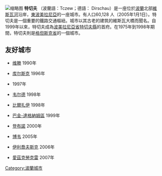 {{多個問題|
{{expand|time=2009-07-05T03:22:57+00:00}}
{{unreferenced|time=2009-07-05T03:22:57+00:00}}
}}
{{Infobox Polska|
城市名稱=特切夫|
格言= |
省=[[波美拉尼亞省|波美拉尼亞省]]|
議會= |
市長= Zenon Odya |
面積=22.26|
人口=60,263人 <small>(2006年)</small>||
市區=|
密度=2707.2|
成立日期=12世紀|
成為城市日期=1260年|
纬度=54°06' N|
经度=18°48' E|
電話區號=58|
汽車牌號=GTC|
友好城市= |
網頁= http://www.tczew.pl/|
位置圖像= |
市旗圖像= POL Tczew flag.svg |
市徽圖像= POL Tczew COA 1.svg|
colour_scheme=background:#cccccc;|
}}
[[File:Old_Town_Market_Square,_Tczew,_Poland.jpg|缩略图]]
'''特切夫''' （波蘭語：Tczew；德語： Dirschau）是一座位於[[波蘭|波蘭]]北部[[維斯瓦河|維斯瓦河]]沿岸，[[東波美拉尼亞|東波美拉尼亞]]的一座城市。有人口60,128 人（2005年1月1日）。特切夫是一個重要的鐵路交通樞紐。城市以其古老的建筑的維斯瓦大橋而聞名。自1999年以來，特切夫成為[[波美拉尼亞省|波美拉尼亞省]][[特切夫縣|特切夫縣]]的首府。在1975年到1998年期間，特切夫則是[[格但斯克省|格但斯克省]]的一個城市。

==友好城市==
* {{DEU}}[[维滕|维滕]] 1990年
* {{RUS}}[[库尔斯克|库尔斯克]] 1996年
* {{ISR}}{{tsl|en|Lev HaSharon Regional Council||Lev HaSharon}} 1997年
* {{DEU}}[[韦尔德|韦尔德]] 1998年
* {{LTU}}[[比爾扎伊|比爾扎伊]] 1998年
* {{GBR}}[[巴金-達格納姆區|巴金-達格納姆區]] 1999年
* {{POL}}[[登布諾|登布諾]] 2000年
* {{FRA}}[[博韦|博韦]] 2005年
* {{UKR}}[[伊利喬夫斯克|伊利喬夫斯克]] 2006年
* {{LVA}}[[愛茲克勞克雷|愛茲克勞克雷]] 2007年

{{commonscat|Tczew}}

{{Authority control}}
[[Category:波蘭城市|Category:波蘭城市]]